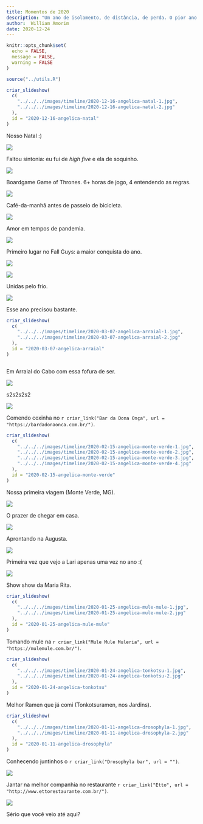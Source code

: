 ```yaml
---
title: Momentos de 2020
description: "Um ano de isolamento, de distância, de perda. O pior ano da vida de muita gente, da minha com certeza. Mas que teve seus momentos."
author:  William Amorim
date: 2020-12-24
---
```

```r
knitr::opts_chunk$set(
  echo = FALSE,
  message = FALSE,
  warning = FALSE
)

source("../utils.R")
```

<!-- --------------------- -->

<div class="timeline-item" date-is='16 de dezembro'>

```r
criar_slideshow(
  c(
    "../../../images/timeline/2020-12-16-angelica-natal-1.jpg",
    "../../../images/timeline/2020-12-16-angelica-natal-2.jpg"
  ),
  id = "2020-12-16-angelica-natal"
)
```
 
Nosso Natal :)

</div>

<!-- --------------------- -->

<div class="timeline-item" date-is='11 de novembro'>

<img src = "../../../images/timeline/2020-11-17-sophia-hi-five.jpg">

Faltou sintonia: eu fui de *high five* e ela de soquinho.

</div>

<!-- --------------------- -->

<div class="timeline-item" date-is='1º de novembro'>

<img src = "../../../images/timeline/2020-11-01-boardgame-got.jpg">

Boardgame Game of Thrones. 6+ horas de jogo, 4 entendendo as regras.

</div>


<!-- --------------------- -->

<div class="timeline-item" date-is='25 de outubro'>

<img src = "../../../images/timeline/2020-10-25-cafe-da-manha.jpg">

Café-da-manhã antes de passeio de bicicleta.

</div>

<!-- --------------------- -->

<div class="timeline-item" date-is='19 de setembro'>

<img src = "../../../images/timeline/2020-09-19-angelica-beijo.jpg">

Amor em tempos de pandemia.

</div>

<!-- --------------------- -->

<div class="timeline-item" date-is='12 de agosto'>

<img src = "../../../images/timeline/2020-08-12-fallguys.jpg">

Primeiro lugar no Fall Guys: a maior conquista do ano.

</div>


<!-- --------------------- -->

<div class="timeline-item" date-is='11 de junho'>

<img src = "../../../images/timeline/2020-06-11-sophia-dormindo-sol.jpg">

</div>

<!-- --------------------- -->

<div class="timeline-item" date-is='2 de junho'>

<img src = "../../../images/timeline/2020-06-02-sophia-summer-unidas-pelo-frio.jpg">

Unidas pelo frio.

</div>

<!-- --------------------- -->

<div class="timeline-item" date-is='18 de abril'>

<img src = "../../../images/timeline/2020-04-18-cookies.jpg">

Esse ano precisou bastante.

</div>


<!-- --------------------- -->

<div class="timeline-item" date-is='7 de março'>

```r
criar_slideshow(
  c(
    "../../../images/timeline/2020-03-07-angelica-arraial-1.jpg",
    "../../../images/timeline/2020-03-07-angelica-arraial-2.jpg"
  ),
  id = "2020-03-07-angelica-arraial"
)
```

<img src = "">

Em Arraial do Cabo com essa fofura de ser.
</div>

<!-- --------------------- -->

<div class="timeline-item" date-is='29 de fevereiro'>

<img src = "../../../images/timeline/2020-02-29-angelica-casamento-dri.jpg">

s2s2s2s2

</div>

<!-- --------------------- -->

<div class="timeline-item" date-is='21 de fevereiro'>

<img src = "../../../images/timeline/2020-02-21-angelica-bar-dona-onca.jpg">

Comendo coxinha no `r criar_link("Bar da Dona Onça", url = "https://bardadonaonca.com.br/")`.
</div>

<!-- --------------------- -->

<div class="timeline-item" date-is='15 de fevereiro'>

```r
criar_slideshow(
  c(
    "../../../images/timeline/2020-02-15-angelica-monte-verde-1.jpg",
    "../../../images/timeline/2020-02-15-angelica-monte-verde-2.jpg",
    "../../../images/timeline/2020-02-15-angelica-monte-verde-3.jpg",
    "../../../images/timeline/2020-02-15-angelica-monte-verde-4.jpg"
  ),
  id = "2020-02-15-angelica-monte-verde"
)
```

Nossa primeira viagem (Monte Verde, MG).

</div>

<!-- --------------------- -->

<div class="timeline-item" date-is='13 de fevereiro'>

<img src = "../../../images/timeline/2020-02-13-sophia-summer-deitado-sofa.jpg">

O prazer de chegar em casa.

</div>


<!-- --------------------- -->

<div class="timeline-item" date-is='8 de fevereiro'>

<img src = "../../../images/timeline/2020-02-08-angelica-augusta.jpg">

Aprontando na Augusta.

</div>


<!-- --------------------- -->

<div class="timeline-item" date-is='29 de janeiro'>

<img src = "../../../images/timeline/2020-01-29-lari-hamburguer.jpg">

Primeira vez que vejo a Lari apenas uma vez no ano :(

</div>

<!-- --------------------- -->

<div class="timeline-item" date-is='26 de janeiro'>

<img src = "../../../images/timeline/2020-01-26-angelica-show-maria-rita.jpg">

Show show da Maria Rita.

</div>

<!-- --------------------- -->

<div class="timeline-item" date-is='25 de janeiro'>

```r
criar_slideshow(
  c(
    "../../../images/timeline/2020-01-25-angelica-mule-mule-1.jpg",
    "../../../images/timeline/2020-01-25-angelica-mule-mule-2.jpg"
  ),
  id = "2020-01-25-angelica-mule-mule"
)
```

Tomando mule na `r criar_link("Mule Mule Muleria", url = "https://mulemule.com.br/")`.

</div>

<!-- --------------------- -->

<div class="timeline-item" date-is='24 de janeiro'>

```r
criar_slideshow(
  c(
    "../../../images/timeline/2020-01-24-angelica-tonkotsu-1.jpg",
    "../../../images/timeline/2020-01-24-angelica-tonkotsu-2.jpg"
  ),
  id = "2020-01-24-angelica-tonkotsu"
)
```

Melhor Ramen que já comi (Tonkotsuramen, nos Jardins).

</div>


<!-- --------------------- -->

<div class="timeline-item" date-is='11 de janeiro'>

```r
criar_slideshow(
  c(
    "../../../images/timeline/2020-01-11-angelica-drosophyla-1.jpg",
    "../../../images/timeline/2020-01-11-angelica-drosophyla-2.jpg"
  ),
  id = "2020-01-11-angelica-drosophyla"
)
```

Conhecendo juntinhos o `r criar_link("Drosophyla bar", url = "")`.

</div>

<!-- --------------------- -->

<div class="timeline-item" date-is='7 de janeiro'>

<img src = "../../../images/timeline/2020-01-07-angelica-etto.jpg">



Jantar na melhor companhia no restaurante `r criar_link("Etto", url = "http://www.ettorestaurante.com.br/")`.

</div>

<!-- --------------------- -->

<div class="timeline-item" date-is='6 de janeiro'>

<img src = "../../../images/timeline/2020-01-06-summer-sofa.jpg">

Sério que você veio até aqui?

</div>

<!-- --------------------- -->

